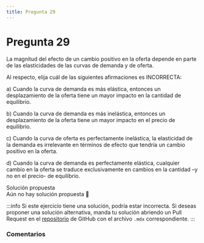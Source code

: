 ```yaml
---
title: Pregunta 29
---
```



# Pregunta 29

<div className="exercise">
La magnitud del efecto de un cambio positivo en la oferta depende en parte de las elasticidades de
las curvas de demanda y de oferta.

Al respecto, elija cuál de las siguientes afirmaciones es INCORRECTA:

a) Cuando la curva de demanda es más elástica, entonces un desplazamiento de la oferta tiene
un mayor impacto en la cantidad de equilibrio.

b) Cuando la curva de demanda es más inelástica, entonces un desplazamiento de la oferta
tiene un mayor impacto en el precio de equilibrio.

c) Cuando la curva de oferta es perfectamente inelástica, la elasticidad de la demanda es
irrelevante en términos de efecto que tendría un cambio positivo en la oferta.

d) Cuando la curva de demanda es perfectamente elástica, cualquier cambio en la oferta se
traduce exclusivamente en cambios en la cantidad –y no en el precio- de equilibrio.
</div>

<MDXDetails>
<summary>Solución propuesta</summary>

<div className="exercise">
Aún no hay solución propuesta 🥲
</div>

:::info
Si este ejercicio tiene una solución, podría estar incorrecta. Si deseas proponer una solución alternativa, manda tu solución abriendo
un Pull Request en el [repositorio](https://github.com/crow-rojas/apuntes-fundamentals/pulls) de GitHub con el archivo
`.mdx` correspondiente.
:::

</MDXDetails>

### Comentarios

<Disqus
  url="https://crow-rojas.github.io/apuntes-fundamentals/docs/engineering/economics/exercises/2019-2/p29"
  identifier="docs/engineering/economics/exercises/2019-2/p29"
  title="2019-2 Economia - Pregunta 29"
/>
